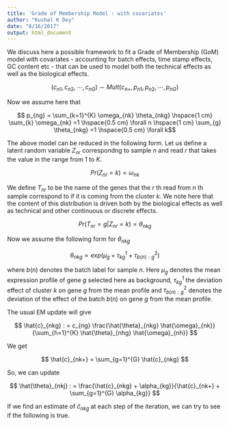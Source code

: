 ```yaml
---
title: 'Grade of Membership Model : with covariates'
author: "Kushal K Dey"
date: "8/16/2017"
output: html_document
---
```


We discuss here a possible framework to fit a Grade of Membership (GoM) model 
with covariates - accounting for batch effects, time stamp effects, 
GC content etc - that can be used to model both the technical effects as well as 
the biological effects.

$$ (c_{n1}, c_{n2}, \cdots, c_{nG}) \sim Mult (c_{n+}, p_{n1}, p_{n2}, \cdots, p_{nG})  $$

Now we assume here that 

$$ p_{ng} = \sum_{k=1}^{K} \omega_{nk} \theta_{nkg} \hspace{1 cm} \sum_{k} \omega_{nk} =1 \hspace{0.5 cm} \forall n \hspace{1 cm} \sum_{g} \theta_{nkg} =1 \hspace{0.5 cm} \forall k$$


The above model can be reduced in the following form. Let us define a latent random variable $Z_{nr}$ correspondng to sample $n$ and read $r$ that takes the value in the range from $1$ to $K$. 

$$ Pr (Z_{nr} = k) = \omega_{nk}  $$

We define $T_{nr}$ to be the name of the genes that the $r$ th read from $n$ th sample
correspond to if it is coming from the cluster $k$. We note here that the content of this distribution is driven both by the biological effects as well as technical and other continuous or discrete effects.

$$ Pr (T_{nr} = g | Z_{nr} = k) = \theta_{nkg} $$

Now we assume the following form for $\theta_{nkg}$

$$ \theta_{nkg} \propto exp \left ( \mu_{g} + \tau^{1}_{kg} + \tau^{2}_{b(n):g} \right) $$

where $b(n)$ denotes the batch label for sample $n$. Here $\mu_{g}$ denotes the mean expression profile of gene $g$ selected here as background, $\tau^{1}_{kg}$ the deviation effect of cluster $k$ on gene $g$ from the mean profile and $\tau^{2}_{b(n):g}$ denotes the deviation of the effect of the batch $b(n)$ on gene $g$ from the mean profile.

The usual EM update will give 

$$ \hat{c}_{nkg} : = c_{ng} \frac{\hat{\theta}_{nkg} \hat{\omega}_{nk}}{\sum_{h=1}^{K} \hat{\theta}_{nhg} \hat{\omega}_{nh}} $$

We get 

$$ \hat{c}_{nk+} = \sum_{g=1}^{G} \hat{c}_{nkg}  $$

So, we can update 

$$ \hat{\theta}_{nkj} : = \frac{\hat{c}_{nkg} + \alpha_{kg}}{\hat{c}_{nk+} + \sum_{g=1}^{G} \alpha_{kg}} $$

If we find an estimate of  $\hat{c}_{nkg}$  at each step of the iteration, we can try to see if the following is true.








